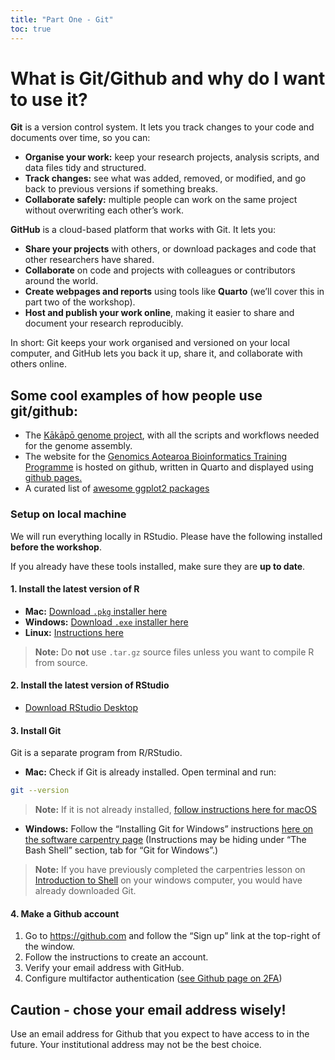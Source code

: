 ```yaml
---
title: "Part One - Git"
toc: true
---
```


# What is Git/Github and why do I want to use it? 

**Git** is a version control system. It lets you track changes to your code and documents over time, so you can:

- **Organise your work:** keep your research projects, analysis scripts, and data files tidy and structured.
- **Track changes:** see what was added, removed, or modified, and go back to previous versions if something breaks.
- **Collaborate safely:** multiple people can work on the same project without overwriting each other’s work.

**GitHub** is a cloud-based platform that works with Git. It lets you:   

- **Share your projects** with others, or download packages and code that other researchers have shared.  
- **Collaborate** on code and projects with colleagues or contributors around the world.  
- **Create webpages and reports** using tools like **Quarto** (we’ll cover this in part two of the workshop).  
- **Host and publish your work online**, making it easier to share and document your research reproducibly.  

In short: Git keeps your work organised and versioned on your local computer, and GitHub lets you back it up, share it, and collaborate with others online.

::: {.callout-tip appearance="simple"}
# Some cool examples of how people use git/github:
- The [Kākāpō genome project](https://github.com/GenomicsAotearoa/Kakapo), with all the scripts and workflows needed for the genome assembly.  
- The website for the [Genomics Aotearoa Bioinformatics Training Programme](https://github.com/GenomicsAotearoa/BioinformaticsTrainingProgramme) is hosted on github, written in Quarto and displayed using [github pages.](https://docs.github.com/en/pages)  
- A curated list of [awesome ggplot2 packages](https://github.com/erikgahner/awesome-ggplot2)  
:::

### Setup on local machine  
  
We will run everything locally in RStudio. Please have the following installed **before the workshop**.  

If you already have these tools installed, make sure they are **up to date**.


#### 1. Install the latest version of R


- **Mac:** [Download `.pkg` installer here](https://cran.r-project.org/bin/macosx/)  
- **Windows:** [Download `.exe` installer here](https://cran.r-project.org/bin/windows/base/)  
- **Linux:** [Instructions here](https://cran.r-project.org/bin/linux/)  

> **Note:** Do **not** use `.tar.gz` source files unless you want to compile R from source.

#### 2. Install the latest version of RStudio

- [Download RStudio Desktop](https://posit.co/download/rstudio-desktop/)  


#### 3. Install Git

Git is a separate program from R/RStudio.  

- **Mac:** Check if Git is already installed. Open terminal and run:  
```bash
git --version
```
> **Note:** If it is not already installed, [follow instructions here for macOS](https://git-scm.com/downloads/mac)  

- **Windows:** Follow the "Installing Git for Windows" instructions [here on the software carpentry page](https://carpentries.github.io/workshop-template/install_instructions/#shell-install-gitbash) (Instructions may be hiding under "The Bash Shell" section, tab for "Git for Windows".) 

> **Note:** If you have previously completed the carpentries lesson on [Introduction to Shell](https://swcarpentry.github.io/shell-novice/01-intro.html) on your windows computer, you would have already downloaded Git. 


#### 4. Make a Github account

1. Go to [https://github.com](https://github.com) and follow the “Sign up” link at the top-right of the window.
2. Follow the instructions to create an account.
3. Verify your email address with GitHub.
4. Configure multifactor authentication ([see Github page on 2FA](https://docs.github.com/en/authentication/securing-your-account-with-two-factor-authentication-2fa/configuring-two-factor-authentication))

::: {.callout-caution appearance="minimal"}
## Caution - chose your email address wisely!  

Use an email address for Github that you expect to have access to in the future. Your institutional address may not be the best choice. 
:::